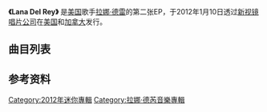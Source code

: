 {{NoteTA
|G1=Lana Del Rey
}}
{{confused|Lana Del Ray (专辑)|Lana Del Rey}}
{{Infobox album
| Name        = Lana Del Rey<br/>拉娜·德雷
| Type        = EP
| Artist      = [[拉娜·德雷|拉娜·德雷]]
| Cover       = Lana Del Rey – EP.png
| Border      = yes
| Released    = {{Start date|2012|1|10}}
| Recorded    = 
| Genre       = <!--All genres are sourced under "composition".-->[[另类摇滚|另类摇滚]], [[独立摇滚|独立摇滚]], [[流行_(音樂類型)|流行]]
| Length      = {{Duration|m=17|s=57}}
| Label       = {{hlist|Stranger|[[新視鏡唱片|新視鏡]]}}
| Producer    = {{link-en|Emile Haynie|Emile Haynie}}, [[派崔克·貝加|Patrik Berger]], {{link-en|Robopop|Robopop}}
| Last album  = ''[[Lana_Del_Ray_(专辑)|Lana Del Ray]]'' <br/>(2010)
| This album  = '''''Lana Del Rey'''''<br/>(2012)
| Next album  = ''[[向死而生_(专辑)|Born to Die]]''<br/>(2012)
}}

'''《Lana Del Rey》''' 是[[美国|美国]]歌手[[拉娜·德雷|拉娜·德雷]]的第二张EP，于2012年1月10日透过[[新视镜唱片公司|新视镜唱片公司]]在[[美国|美国]]和[[加拿大|加拿大]]发行。

==曲目列表==
{{Track listing
| full_width = yes
| extra_column    = Producer(s)

| title1          = Video Games
| writer1         = {{flat list|
* Lana Del Rey
* Justin Parker
}}
| extra1          = Robopop
| length1         = 4:03

| title2          = Born to Die
| writer2         = {{flat list|
* Del Rey
* Parker
}}
| extra2          = Emile Haynie
| length2         = 4:45

| title3          = Blue Jeans
| writer3         = {{flat list|
* Del Rey
* Haynie
* Dan Heath
}}
| extra3          = Haynie
| length3         = 3:30

| title4          = Off to the Races
| writer4         = {{flat list|
* Del Rey
*Tim Larcombe
}}
| extra4          = {{flat list|
* Patrik Berger
* Haynie
}}
| length4         = 5:01

| total_length    = 17:19
}}

== 参考资料 ==
{{reflist}}

{{Lana Del Rey}}
{{Lana Del Rey songs}}

{{DEFAULTSORT:Del Ray, Luna}}
[[Category:2012年迷你專輯|Category:2012年迷你專輯]]
[[Category:拉娜·德芮音樂專輯|Category:拉娜·德芮音樂專輯]]